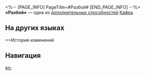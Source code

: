 <%-- [PAGE_INFO]
PageTitle=#Разбой#
[END_PAGE_INFO] --%>
{{Навык Инфобокс
|Название         = Разбой
|Изображение      = След Разбой.png
|Персонаж         = Кафка
|Тип              = Доп. способность
|Возвышение       = 4
|Длительность     = 
|Описание         = Победа над противником со статусом Шок дополнительно восстанавливает 5 ед. энергии Кафки.
|Свойство1        = 
|Масштабирование1 = 
}}
'''«Разбой»''' — одна из [[дополнительная способность|дополнительных способностей]] [[Кафка]].

==На других языках==
{{На других языках
|en   = Plunder
|zhs  = 掠夺
|zht  = 掠奪
|ja   = {{Rubi|略奪|りゃくだつ}}
|ko   = 약탈
|es   = Saqueo
|fr   = Pillage
|ru   = Разбой
|th   = Plunder
|vi   = Cướp Đoạt
|de   = Plünderung
|id   = Plunder
|pt   = Pilhagem
}}

==История изменений
{{История изменений|3.5}}

==Навигация==
{{Навык Навбокс|Кафка}}

[[en:]]